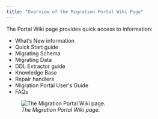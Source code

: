```yaml
---
title: "Overview of the Migration Portal Wiki Page"
---
```


<div id="mp_overview_wiki" class="registered_link"></div>




The Portal Wiki page provides quick access to information:

-   What’s New information
-   Quick Start guide
-   Migrating Schema
-   Migrating Data
-   DDL Extractor guide
-   Knowledge Base
-   Repair handlers
-   Migration Portal User's Guide
-   FAQs

<figure><img src="../images/mp_overview_wiki.png" class="align-center" alt="The Migration Portal Wiki page." /><figcaption aria-hidden="true"><em>The Migration Portal Wiki page.</em></figcaption></figure>
